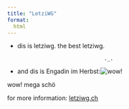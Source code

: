 ```yaml
---
title: "LetziWG"
format:
  html
---
```


-   dis is letziwg. the best letziwg.

    ```         
                                ._.
    ```

-   and dis is Engadin im Herbst:![wow!](engadin im herbst.jpg)

wow! mega schö

for more information: [letziwg.ch](http://letziwg.ch)
